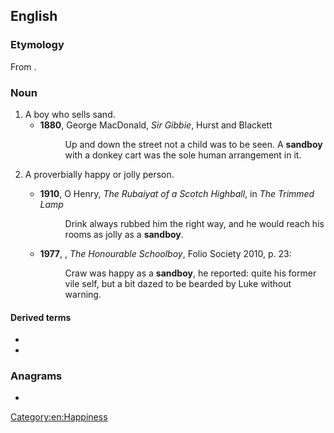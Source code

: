 ==English==

===Etymology===
From {{compound|en|sand|boy}}.

===Noun===
{{en-noun}}

# A boy who sells sand.
#* '''1880''', George MacDonald, ''Sir Gibbie'', Hurst and Blackett
#*: Up and down the street not a child was to be seen. A '''sandboy''' with a donkey cart was the sole human arrangement in it.
# {{lb|en|in [[simile]]s}} A proverbially happy or jolly person.
#* '''1910''', O Henry, ''The Rubaiyat of a Scotch Highball'', in ''The Trimmed Lamp''
#*: Drink always rubbed him the right way, and he would reach his rooms as jolly as a '''sandboy'''.
#* '''1977''', {{w|John Le Carré}}, ''The Honourable Schoolboy'', Folio Society 2010, p. 23:
#*: Craw was happy as a '''sandboy''', he reported: quite his former vile self, but a bit dazed to be bearded by Luke without warning.

====Derived terms====
* {{l|en|happy as a sandboy}}
* {{l|en|jolly as a sandboy}}

===Anagrams===
* {{anagrams|en|a=abdnosy|bonyads}}

[[Category:en:Happiness]]